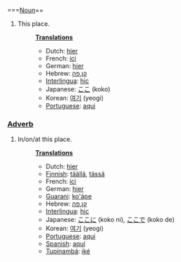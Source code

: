 ===[[Noun]]==
#This place.
#:'''[[Translation]]s'''
#:*Dutch: [[hier]]
#:*French: [[ici]]
#:*German: [[hier]]
#:*Hebrew: [[קן]],[[פה]]
#:*[[Interlingua]]: [[hic]]
#:*Japanese: [[ここ]] (koko)
#:*Korean: [[여기]] (yeogi)
#:*[[Portuguese]]: [[aqui]]
===[[Adverb]]===
#In/on/at this place.
#:'''[[Translation]]s'''
#:*Dutch: [[hier]]
#:*[[Finnish]]: [[täällä]], [[tässä]]
#:*French: [[ici]]
#:*German: [[hier]]
#:*[[Guarani]]: [[ko'ápe]]
#:*Hebrew: [[קן]],[[פה]]
#:*[[Interlingua]]: [[hic]]
#:*Japanese: [[ここ]]に (koko ni), [[ここ]]で (koko de)
#:*Korean: [[여기]] (yeogi)
#:*[[Portuguese]]: [[aqui]]
#:*[[Spanish]]: [[aquí]]
#:*[[Tupinambá]]: [[iké]]